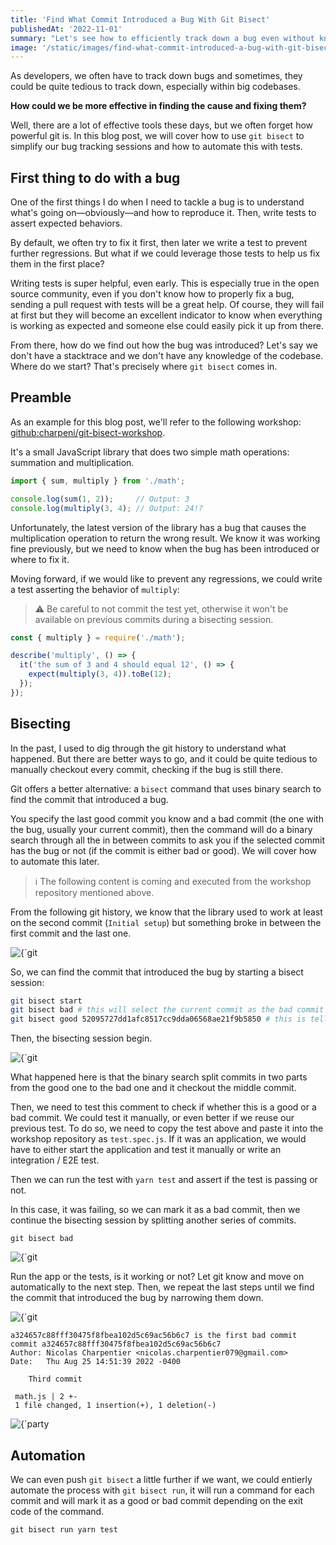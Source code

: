 ```yaml
---
title: 'Find What Commit Introduced a Bug With Git Bisect'
publishedAt: '2022-11-01'
summary: "Let's see how to efficiently track down a bug even without knowing the codebase."
image: '/static/images/find-what-commit-introduced-a-bug-with-git-bisect/banner.png'
---
```


As developers, we often have to track down bugs and sometimes, they could be quite tedious to track down, especially within big codebases.

**How could we be more effective in finding the cause and fixing them?**

Well, there are a lot of effective tools these days, but we often forget how powerful git is. In this blog post, we will cover how to use `git bisect` to simplify our bug tracking sessions and how to automate this with tests.

## First thing to do with a bug

One of the first things I do when I need to tackle a bug is to understand what's going on—obviously—and how to reproduce it. Then, write tests to assert expected behaviors.

By default, we often try to fix it first, then later we write a test to prevent further regressions. But what if we could leverage those tests to help us fix them in the first place?

Writing tests is super helpful, even early. This is especially true in the open source community, even if you don't know how to properly fix a bug, sending a pull request with tests will be a great help. Of course, they will fail at first but they will become an excellent indicator to know when everything is working as expected and someone else could easily pick it up from there.

From there, how do we find out how the bug was introduced? Let's say we don't have a stacktrace and we don't have any knowledge of the codebase. Where do we start? That's precisely where `git bisect` comes in.

## Preamble

As an example for this blog post, we'll refer to the following workshop: [github:charpeni/git-bisect-workshop](https://github.com/charpeni/git-bisect-workshop).

It's a small JavaScript library that does two simple math operations: summation and multiplication.

```javascript
import { sum, multiply } from './math';

console.log(sum(1, 2));     // Output: 3
console.log(multiply(3, 4); // Output: 24!?
```

Unfortunately, the latest version of the library has a bug that causes the multiplication operation to return the wrong result. We know it was working fine previously, but we need to know when the bug has been introduced or where to fix it.

Moving forward, if we would like to prevent any regressions, we could write a test asserting the behavior of `multiply`:

> ⚠️ Be careful to not commit the test yet, otherwise it won't be available on previous commits during a bisecting session.

```javascript
const { multiply } = require('./math');

describe('multiply', () => {
  it('the sum of 3 and 4 should equal 12', () => {
    expect(multiply(3, 4)).toBe(12);
  });
});
```

## Bisecting

In the past, I used to dig through the git history to understand what happened. But there are better ways to go, and it could be quite tedious to manually checkout every commit, checking if the bug is still there.

Git offers a better alternative: a `bisect` command that uses binary search to find the commit that introduced a bug.

You specify the last good commit you know and a bad commit (the one with the bug, usually your current commit), then the command will do a binary search through all the in between commits to ask you if the selected commit has the bug or not (if the commit is either bad or good). We will cover how to automate this later.

> ℹ️ The following content is coming and executed from the workshop repository mentioned above.

From the following git history, we know that the library used to work at least on the second commit (`Initial setup`) but something broke in between the first commit and the last one.

<div className="img-center">
  <Image
    alt={`git bisect step 1`}
    src={`/static/images/find-what-commit-introduced-a-bug-with-git-bisect/git-bisect-step-1.png`}
    width={468}
    height={80}
  />
</div>

So, we can find the commit that introduced the bug by starting a bisect session:

```bash
git bisect start
git bisect bad # this will select the current commit as the bad commit
git bisect good 52095727dd1afc8517cc9dda06568ae21f9b5850 # this is telling git that our second commit (Initial setup) is a good commit
```

Then, the bisecting session begin.

<div className="img-center">
  <Image
    alt={`git bisect step 2`}
    src={`/static/images/find-what-commit-introduced-a-bug-with-git-bisect/git-bisect-step-2.png`}
    width={468}
    height={80}
  />
</div>

What happened here is that the binary search split commits in two parts from the good one to the bad one and it checkout the middle commit.

Then, we need to test this comment to check if whether this is a good or a bad commit. We could test it manually, or even better if we reuse our previous test. To do so, we need to copy the test above and paste it into the workshop repository as `test.spec.js`. If it was an application, we would have to either start the application and test it manually or write an integration / E2E test.

Then we can run the test with `yarn test` and assert if the test is passing or not.

In this case, it was failing, so we can mark it as a bad commit, then we continue the bisecting session by splitting another series of commits.

```
git bisect bad
```

<div className="img-center">
  <Image
    alt={`git bisect step 3`}
    src={`/static/images/find-what-commit-introduced-a-bug-with-git-bisect/git-bisect-step-3.png`}
    width={468}
    height={80}
  />
</div>

Run the app or the tests, is it working or not? Let git know and move on automatically to the next step. Then, we repeat the last steps until we find the commit that introduced the bug by narrowing them down.

<div className="img-center">
  <Image
    alt={`git bisect step 4`}
    src={`/static/images/find-what-commit-introduced-a-bug-with-git-bisect/git-bisect-step-4.png`}
    width={468}
    height={80}
  />
</div>

```
a324657c88fff30475f8fbea102d5c69ac56b6c7 is the first bad commit
commit a324657c88fff30475f8fbea102d5c69ac56b6c7
Author: Nicolas Charpentier <nicolas.charpentier079@gmail.com>
Date:   Thu Aug 25 14:51:39 2022 -0400

    Third commit

 math.js | 2 +-
 1 file changed, 1 insertion(+), 1 deletion(-)
```

<div className="img-center">
  <Image
    alt={`party popper`}
    src={`/static/images/party-popper.png`}
    width={120}
    height={120}
  />
</div>

## Automation

We can even push `git bisect` a little further if we want, we could entierly automate the process with `git bisect run`, it will run a command for each commit and will mark it as a good or bad commit depending on the exit code of the command.

```
git bisect run yarn test
```
